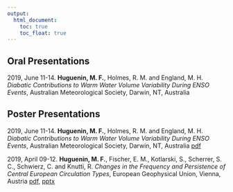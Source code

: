 ---
output:
  html_document: 
    toc: true
    toc_float: true
---

<link rel="stylesheet" href="styles.css" type="text/css">

## Oral Presentations

2019, June 11-14. **Huguenin, M. F.**, Holmes, R. M. and England, M. H. *Diabatic Contributions to Warm Water Volume Variability During ENSO Events*, Australian Meteorological Society, Darwin, NT, Australia

## Poster Presentations

2019, June 11-14. **Huguenin, M. F.**, Holmes, R. M. and England, M. H. *Diabatic Contributions to Warm Water Volume Variability During ENSO Events*, Australian Meteorological Society, Darwin, NT, Australia [pdf](presentations/poster_amos_conference_maurice_huguenin_2019.pdf)

2019, April 09-12. **Huguenin, M. F.**, Fischer, E. M., Kotlarski, S., Scherrer, S. C., Schwierz, C. and Knutti, R. *Changes in the Frequency and Persistence of Central European Circulation Types*, European Geophysical Union, Vienna, Austria [pdf](presentations/poster_egu_conference_maurice_huguenin_2019.pdf), [pptx](presentations/poster_egu_conference_maurice_huguenin_2019.pptx)
